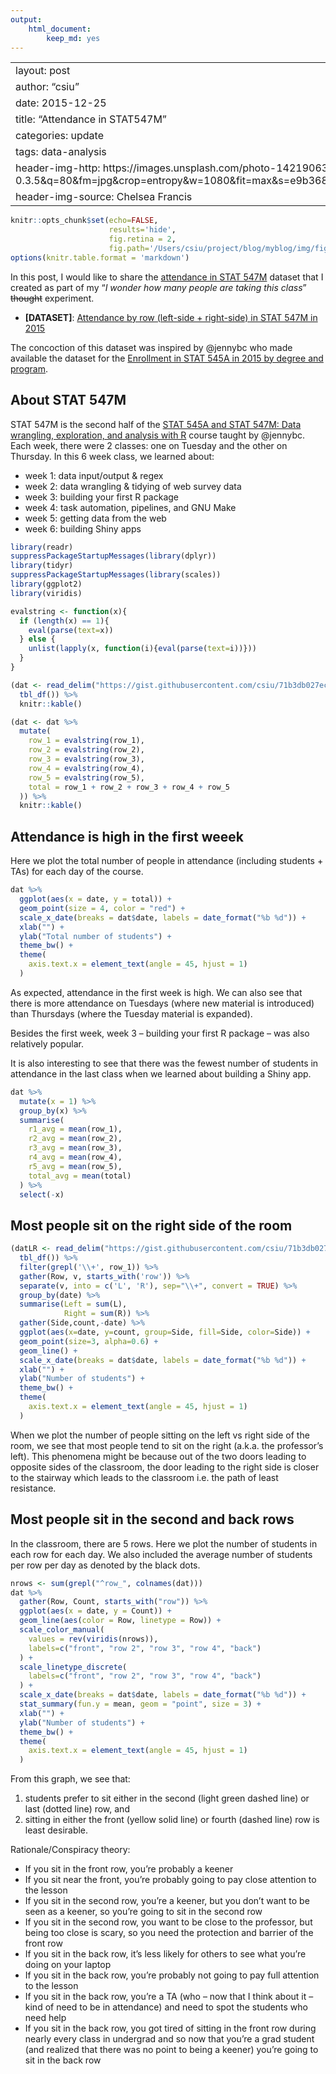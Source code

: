 ```yaml
---
output: 
    html_document:
        keep_md: yes
---
```

---
layout: post
author: "csiu"
date: 2015-12-25
title: "Attendance in STAT547M"
categories: update
tags: data-analysis
header-img-http: https://images.unsplash.com/photo-1421906375741-f6bda4abe433?ixlib=rb-0.3.5&q=80&fm=jpg&crop=entropy&w=1080&fit=max&s=e9b3682c6237e28ffd641e8e825880c6
header-img-source: Chelsea Francis
---
```r
knitr::opts_chunk$set(echo=FALSE,
                      results='hide',
                      fig.retina = 2,
                      fig.path='/Users/csiu/project/blog/myblog/img/figure/2015-12-25/')
options(knitr.table.format = 'markdown')
```

In this post, I would like to share the [attendance in STAT 547M](https://gist.github.com/csiu/71b3db027ec892018afe) dataset that I created as part of my "*I wonder how many people are taking this class*" <strike>thought</strike> experiment.

- **[DATASET]**: [Attendance by row (left-side + right-side) in STAT 547M in 2015](https://gist.github.com/csiu/71b3db027ec892018afe)

The concoction of this dataset was inspired by @jennybc who made available the dataset for the [Enrollment in STAT 545A in 2015 by degree and program](https://gist.github.com/jennybc/924fe242a31e0239762f).

## About STAT 547M

STAT 547M is the second half of the [STAT 545A and STAT 547M: Data wrangling, exploration, and analysis with R](https://stat545-ubc.github.io) course taught by @jennybc. Each week, there were 2 classes: one on Tuesday and the other on Thursday. In this 6 week class, we learned about:

- week 1: data input/output & regex
- week 2: data wrangling & tidying of web survey data
- week 3: building your first R package
- week 4: task automation, pipelines, and GNU Make
- week 5: getting data from the web
- week 6: building Shiny apps

```r
library(readr)
suppressPackageStartupMessages(library(dplyr))
library(tidyr)
suppressPackageStartupMessages(library(scales))
library(ggplot2)
library(viridis)

evalstring <- function(x){
  if (length(x) == 1){
    eval(parse(text=x))  
  } else {
    unlist(lapply(x, function(i){eval(parse(text=i))}))  
  }
}
```

```r
(dat <- read_delim("https://gist.githubusercontent.com/csiu/71b3db027ec892018afe/raw/stat547m-attendance.tsv", "\t") %>% 
  tbl_df()) %>% 
  knitr::kable()

(dat <- dat %>% 
  mutate(
    row_1 = evalstring(row_1),
    row_2 = evalstring(row_2),
    row_3 = evalstring(row_3),
    row_4 = evalstring(row_4),
    row_5 = evalstring(row_5),
    total = row_1 + row_2 + row_3 + row_4 + row_5
  )) %>% 
  knitr::kable()
```

## Attendance is high  in the first weeek
Here we plot the total number of people in attendance (including students + TAs) for each day of the course.

```r
dat %>% 
  ggplot(aes(x = date, y = total)) +
  geom_point(size = 4, color = "red") +
  scale_x_date(breaks = dat$date, labels = date_format("%b %d")) +
  xlab("") +
  ylab("Total number of students") +
  theme_bw() +
  theme(
    axis.text.x = element_text(angle = 45, hjust = 1)
  )
```

As expected, attendance in the first week is high. We can also see that there is more attendance on Tuesdays (where new material is introduced) than Thursdays (where the Tuesday material is expanded).

Besides the first week, week 3 -- building your first R package -- was also relatively popular.

It is also interesting to see that there was the fewest number of students in attendance in the last class when we learned about building a Shiny app.

```r
dat %>% 
  mutate(x = 1) %>% 
  group_by(x) %>% 
  summarise(
    r1_avg = mean(row_1),
    r2_avg = mean(row_2),
    r3_avg = mean(row_3),
    r4_avg = mean(row_4),
    r5_avg = mean(row_5),
    total_avg = mean(total)
  ) %>% 
  select(-x)
```

## Most people sit on the right side of the room
```r
(datLR <- read_delim("https://gist.githubusercontent.com/csiu/71b3db027ec892018afe/raw/stat547m-attendance.tsv", "\t") %>% 
  tbl_df()) %>% 
  filter(grepl('\\+', row_1)) %>% 
  gather(Row, v, starts_with('row')) %>% 
  separate(v, into = c('L', 'R'), sep="\\+", convert = TRUE) %>% 
  group_by(date) %>% 
  summarise(Left = sum(L),
            Right = sum(R)) %>% 
  gather(Side,count,-date) %>% 
  ggplot(aes(x=date, y=count, group=Side, fill=Side, color=Side)) +
  geom_point(size=3, alpha=0.6) + 
  geom_line() +
  scale_x_date(breaks = dat$date, labels = date_format("%b %d")) +
  xlab("") +
  ylab("Number of students") +
  theme_bw() +
  theme(
    axis.text.x = element_text(angle = 45, hjust = 1)
  )
```

When we plot the number of people sitting on the left vs right side of the room, we see that most people tend to sit on the right (a.k.a. the professor's left). This phenomena might be because out of the two doors leading to opposite sides of the classroom, the door leading to the right side is closer to the stairway which leads to the classroom i.e. the path of least resistance.

## Most people sit in the second and back rows
In the classroom, there are 5 rows. Here we plot the number of students in each row for each day. We also included the average number of students per row per day as denoted by the black dots.

```r
nrows <- sum(grepl("^row_", colnames(dat)))
dat %>% 
  gather(Row, Count, starts_with("row")) %>% 
  ggplot(aes(x = date, y = Count)) + 
  geom_line(aes(color = Row, linetype = Row)) +
  scale_color_manual(
    values = rev(viridis(nrows)), 
    labels=c("front", "row 2", "row 3", "row 4", "back")
  ) +
  scale_linetype_discrete(
    labels=c("front", "row 2", "row 3", "row 4", "back")
  ) +
  scale_x_date(breaks = dat$date, labels = date_format("%b %d")) +
  stat_summary(fun.y = mean, geom = "point", size = 3) + 
  xlab("") +
  ylab("Number of students") +
  theme_bw() +
  theme(
    axis.text.x = element_text(angle = 45, hjust = 1)
  )

```

From this graph, we see that:

1. students prefer to sit either in the second (light green dashed line) or last (dotted line) row, and 
2. sitting in either the front (yellow solid line) or fourth (dashed line) row is least desirable.

Rationale/Conspiracy theory:

- If you sit in the front row, you're probably a keener
- If you sit near the front, you're probably going to pay close attention to the lesson
- If you sit in the second row, you're a keener, but you don't want to be seen as a keener, so you're going to sit in the second row
- If you sit in the second row, you want to be close to the professor, but being too close is scary, so you need the protection and barrier of the front row
- If you sit in the back row, it's less likely for others to see what you're doing on your laptop
- If you sit in the back row, you're probably not going to pay full attention to the lesson
- If you sit in the back row, you're a TA (who -- now that I think about it -- kind of need to be in attendance) and need to spot the students who need help
- If you sit in the back row, you got tired of sitting in the front row during nearly every class in undergrad and so now that you're a grad student (and realized that there was no point to being a keener) you're going to sit in the back row
